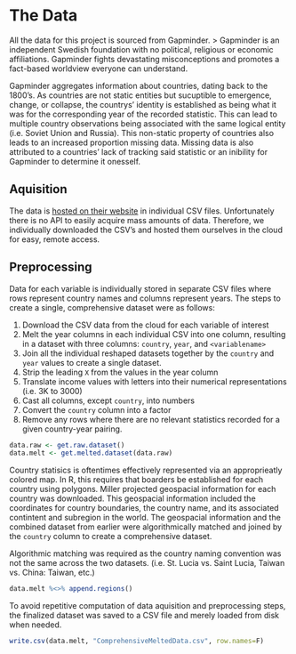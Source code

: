 # The Data
All the data for this project is sourced from Gapminder.
> Gapminder is an independent Swedish foundation with no political, religious or economic affiliations. Gapminder fights devastating misconceptions and promotes a fact-based worldview everyone can understand.

Gapminder aggregates information about countries, dating back to the 1800's. As countries are not static entities but sucuptible to emergence, change, or collapse, the countrys' identity is established as being what it was for the corresponding year of the recorded statistic. This can lead to multiple country observations being associated with the same logical entity (i.e. Soviet Union and Russia). This non-static property of countries also leads to an increased proportion missing data. Missing data is also attributed to a countries' lack of tracking said statistic or an inibility for Gapminder to determine it onesself. 

## Aquisition

The data is [hosted on their website](https://www.gapminder.org/) in individual CSV files. Unfortunately there is no API to easily acquire mass amounts of data. Therefore, we individually downloaded the CSV's and hosted them ourselves in the cloud for easy, remote access.

## Preprocessing

Data for each variable is individually stored in separate CSV files where rows represent country names and columns represent years. The steps to create a single, comprehensive dataset were as follows:

1. Download the CSV data from the cloud for each variable of interest
2. Melt the year columns in each individual CSV into one column, resulting in a dataset with three columns: `country`, `year`, and `<variablename>`
3. Join all the individual reshaped datasets together by the `country` and `year` values to create a single dataset.
4. Strip the leading `X` from the values in the year column
5. Translate income values with letters into their numerical representations (i.e. 3K to 3000)
6. Cast all columns, except `country`, into numbers
7. Convert the `country` column into a factor
8. Remove any rows where there are no relevant statistics recorded for a given country-year pairing.

```r
data.raw <- get.raw.dataset()
data.melt <- get.melted.dataset(data.raw)
```

Country statisics is oftentimes effectively represented via an approprieatly colored map. In R, this requires that boarders be established for each country using polygons. Miller projected geospacial information for each country was downloaded. This geospacial information included the coordinates for country boundaries, the country name, and its associated contintent and subregion in the world. The geospacial information and the combined dataset from earlier were algorithmically matched and joined by the `country` column to create a comprehensive dataset.

Algorithmic matching was required as the country naming convention was not the same across the two datasets. (i.e. St. Lucia vs. Saint Lucia, Taiwan vs. China: Taiwan, etc.)

```r
data.melt %<>% append.regions()
```

To avoid repetitive computation of data aquisition and preprocessing steps, the finalized dataset was saved to a CSV file and merely loaded from disk when needed.

```r
write.csv(data.melt, "ComprehensiveMeltedData.csv", row.names=F)
```